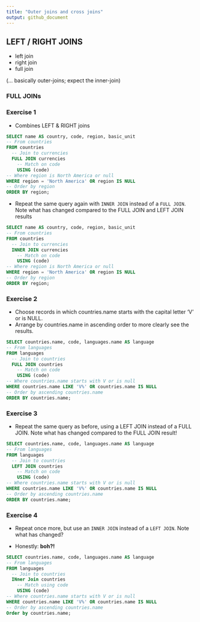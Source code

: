 ```yaml
---
title: "Outer joins and cross joins"
output: github_document
---
```


## LEFT / RIGHT JOINS 

* left join
* right join
* full join 

(... basically outer-joins; expect the inner-join)

### FULL JOINs

### Exercise 1

* Combines LEFT & RIGHT joins

```sql
SELECT name AS country, code, region, basic_unit
-- From countries
FROM countries
  -- Join to currencies
  FULL JOIN currencies
    -- Match on code
    USING (code)
-- Where region is North America or null
WHERE region = 'North America' OR region IS NULL
-- Order by region
ORDER BY region;
```

* Repeat the same query again with `INNER JOIN` instead of a `FULL JOIN`. Note what has changed compared to the FULL JOIN and LEFT JOIN results

```sql
SELECT name AS country, code, region, basic_unit
-- From countries
FROM countries
  -- Join to currencies
  INNER JOIN currencies
    -- Match on code
    USING (code)
-- Where region is North America or null
WHERE region = 'North America' OR region IS NULL
-- Order by region
ORDER BY region;
```

### Exercise 2

* Choose records in which countries.name starts with the capital letter 'V' or is NULL.
* Arrange by countries.name in ascending order to more clearly see the results.

```sql
SELECT countries.name, code, languages.name AS language
-- From languages
FROM languages
  -- Join to countries
  FULL JOIN countries
    -- Match on code
    USING (code)
-- Where countries.name starts with V or is null
WHERE countries.name LIKE 'V%' OR countries.name IS NULL
-- Order by ascending countries.name
ORDER BY countries.name;
```

### Exercise 3

* Repeat the same query as before, using a LEFT JOIN instead of a FULL JOIN. Note what has changed compared to the FULL JOIN result!

```sql
SELECT countries.name, code, languages.name AS language
-- From languages
FROM languages
  -- Join to countries
  LEFT JOIN countries
    -- Match on code
    USING (code)
-- Where countries.name starts with V or is null
WHERE countries.name LIKE 'V%' OR countries.name IS NULL
-- Order by ascending countries.name
ORDER BY countries.name;
```

### Exercise 4

* Repeat once more, but use an `INNER JOIN` instead of a `LEFT JOIN`. Note what has changed?
&nbsp;

* Honestly: **boh?!**

```sql
SELECT countries.name, code, languages.name AS language
-- From languages
FROM languages
  -- Join to countries
  INner Join countries
    -- Match using code
    USING (code)
-- Where countries.name starts with V or is null
WHERE countries.name LIKE 'V%' OR countries.name IS NULL
-- Order by ascending countries.name
Order by countries.name;
```

